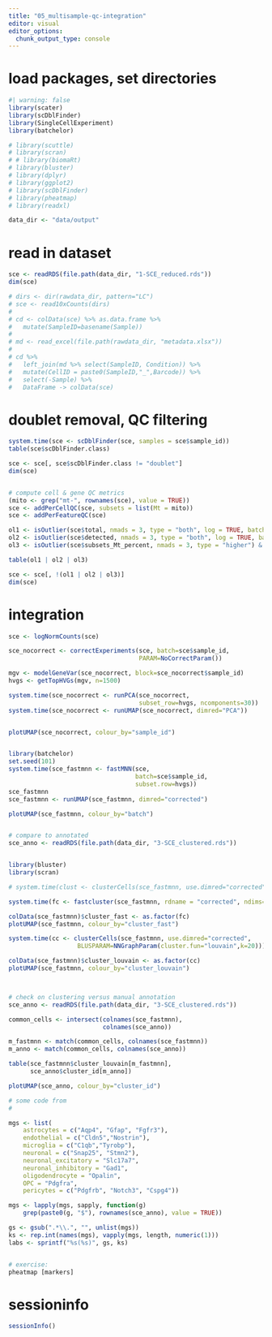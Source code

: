 ```yaml
---
title: "05_multisample-qc-integration"
editor: visual
editor_options: 
  chunk_output_type: console
---
```


# load packages, set directories

```r
#| warning: false
library(scater)
library(scDblFinder)
library(SingleCellExperiment)
library(batchelor)

# library(scuttle)
# library(scran)
# # library(biomaRt)
# library(bluster)
# library(dplyr)
# library(ggplot2)
# library(scDblFinder)
# library(pheatmap)
# library(readxl)

data_dir <- "data/output"
```

# read in dataset

```r
sce <- readRDS(file.path(data_dir, "1-SCE_reduced.rds"))
dim(sce)

# dirs <- dir(rawdata_dir, pattern="LC")
# sce <- read10xCounts(dirs)
# 
# cd <- colData(sce) %>% as.data.frame %>% 
#   mutate(SampleID=basename(Sample))
# 
# md <- read_excel(file.path(rawdata_dir, "metadata.xlsx"))
# 
# cd %>% 
#   left_join(md %>% select(SampleID, Condition)) %>%
#   mutate(CellID = paste0(SampleID,"_",Barcode)) %>%
#   select(-Sample) %>%
#   DataFrame -> colData(sce)


```

# doublet removal, QC filtering

```r
system.time(sce <- scDblFinder(sce, samples = sce$sample_id))
table(sce$scDblFinder.class)

sce <- sce[, sce$scDblFinder.class != "doublet"]
dim(sce)


# compute cell & gene QC metrics
(mito <- grep("mt-", rownames(sce), value = TRUE))
sce <- addPerCellQC(sce, subsets = list(Mt = mito))
sce <- addPerFeatureQC(sce)

ol1 <- isOutlier(sce$total, nmads = 3, type = "both", log = TRUE, batch = sce$sample_id)
ol2 <- isOutlier(sce$detected, nmads = 3, type = "both", log = TRUE, batch = sce$sample_id)
ol3 <- isOutlier(sce$subsets_Mt_percent, nmads = 3, type = "higher") & sce$subsets_Mt_percent > 0.08

table(ol1 | ol2 | ol3)

sce <- sce[, !(ol1 | ol2 | ol3)]
dim(sce)
```


# integration

```r

sce <- logNormCounts(sce)

sce_nocorrect <- correctExperiments(sce, batch=sce$sample_id,
                                    PARAM=NoCorrectParam())

mgv <- modelGeneVar(sce_nocorrect, block=sce_nocorrect$sample_id)
hvgs <- getTopHVGs(mgv, n=1500)

system.time(sce_nocorrect <- runPCA(sce_nocorrect, 
                                    subset_row=hvgs, ncomponents=30))
system.time(sce_nocorrect <- runUMAP(sce_nocorrect, dimred="PCA"))


plotUMAP(sce_nocorrect, colour_by="sample_id")


library(batchelor)
set.seed(101)
system.time(sce_fastmnn <- fastMNN(sce, 
                                   batch=sce$sample_id,
                                   subset.row=hvgs))
sce_fastmnn
sce_fastmnn <- runUMAP(sce_fastmnn, dimred="corrected")

plotUMAP(sce_fastmnn, colour_by="batch")


# compare to annotated
sce_anno <- readRDS(file.path(data_dir, "3-SCE_clustered.rds"))



```


```r

library(bluster)
library(scran)

# system.time(clust <- clusterCells(sce_fastmnn, use.dimred="corrected"))

system.time(fc <- fastcluster(sce_fastmnn, rdname = "corrected", ndims=20, k=500))

colData(sce_fastmnn)$cluster_fast <- as.factor(fc)
plotUMAP(sce_fastmnn, colour_by="cluster_fast")

system.time(cc <- clusterCells(sce_fastmnn, use.dimred="corrected",
                   BLUSPARAM=NNGraphParam(cluster.fun="louvain",k=20)))

colData(sce_fastmnn)$cluster_louvain <- as.factor(cc)
plotUMAP(sce_fastmnn, colour_by="cluster_louvain")



# check on clustering versus manual annotation
sce_anno <- readRDS(file.path(data_dir, "3-SCE_clustered.rds"))

common_cells <- intersect(colnames(sce_fastmnn), 
                          colnames(sce_anno))

m_fastmnn <- match(common_cells, colnames(sce_fastmnn))
m_anno <- match(common_cells, colnames(sce_anno))

table(sce_fastmnn$cluster_louvain[m_fastmnn],
      sce_anno$cluster_id[m_anno])

plotUMAP(sce_anno, colour_by="cluster_id")

# some code from
# 

mgs <- list(
    astrocytes = c("Aqp4", "Gfap", "Fgfr3"),
    endothelial = c("Cldn5","Nostrin"),
    microglia = c("C1qb","Tyrobp"),
    neuronal = c("Snap25", "Stmn2"),
    neuronal_excitatory = "Slc17a7",
    neuronal_inhibitory = "Gad1",
    oligodendrocyte = "Opalin",
    OPC = "Pdgfra",
    pericytes = c("Pdgfrb", "Notch3", "Cspg4"))

mgs <- lapply(mgs, sapply, function(g) 
    grep(paste0(g, "$"), rownames(sce_anno), value = TRUE))

gs <- gsub(".*\\.", "", unlist(mgs))
ks <- rep.int(names(mgs), vapply(mgs, length, numeric(1)))
labs <- sprintf("%s(%s)", gs, ks)


# exercise: 
pheatmap [markers]
```



# sessioninfo

```r
sessionInfo()
```
